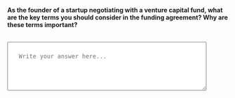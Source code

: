 ::: {.question-block}

<label for="module1_long_q4"><strong>As the founder of a startup negotiating with a venture capital fund, what are the key terms you should consider in the funding agreement? Why are these terms important?</strong></label><br><br>

<textarea id="module1_long_q4" name="module1_long_q4" rows="4" cols="60" placeholder="Write your answer here..." style="width:90%; padding:25px;"></textarea>


:::
